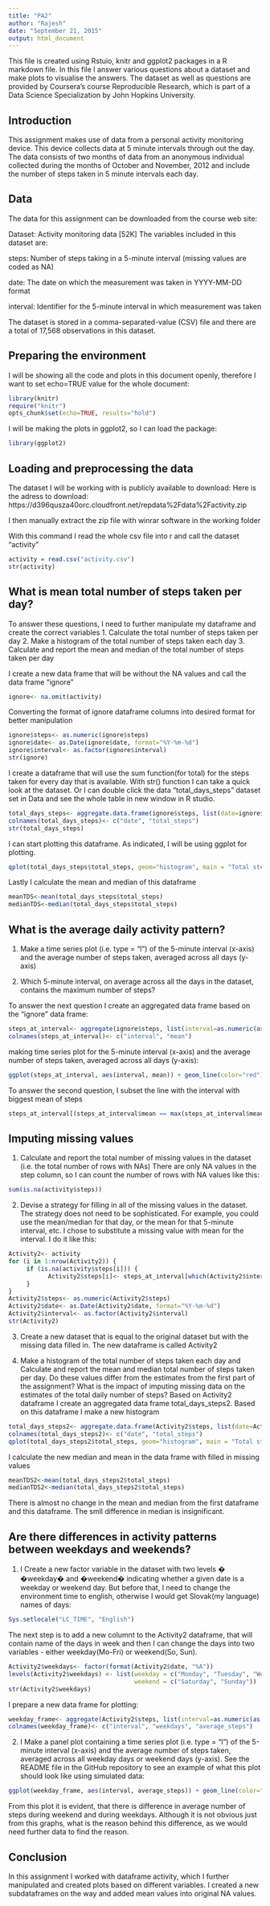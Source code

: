 ```yaml
---
title: "PA2"
author: "Rajesh"
date: "September 21, 2015"
output: html_document
---
```


This file is created using Rstuio, knitr and ggplot2 packages in a R markdown file.
In this file I answer various questions about a dataset and make plots to visualise the answers.
The dataset as well as questions are provided by Coursera's course Reproducible Research, which is part of a Data Science Specialization by John Hopkins University.

## Introduction

This assignment makes use of data from a personal activity monitoring device. This device collects data at 5 minute intervals through out the day. The data consists of two months of data from an anonymous individual collected during the months of October and November, 2012 and include the number of steps taken in 5 minute intervals each day.


## Data

The data for this assignment can be downloaded from the course web site:

Dataset: Activity monitoring data [52K]
The variables included in this dataset are:

steps: Number of steps taking in a 5-minute interval (missing values are coded as NA)

date: The date on which the measurement was taken in YYYY-MM-DD format

interval: Identifier for the 5-minute interval in which measurement was taken

The dataset is stored in a comma-separated-value (CSV) file and there are a total of 17,568 observations in this dataset.

## Preparing the environment

I will be showing all the code and plots in this document openly, therefore I want to set echo=TRUE value for the whole document:
```r
library(knitr)
require("knitr")
opts_chunk$set(echo=TRUE, results="hold")
```

I will be making the plots in ggplot2, so I can load the package:
```r
library(ggplot2)
```

## Loading and preprocessing the data

The dataset I will be working with is publicly available to download:
Here is the adress to download: https://d396qusza40orc.cloudfront.net/repdata%2Fdata%2Factivity.zip

I then manually extract the zip file with winrar software in the working folder

With this command I read the whole csv file into r and call the dataset "activity"
```r
activity = read.csv("activity.csv")
str(activity)

```

## What is mean total number of steps taken per day?

To answer these questions, I need to further manipulate my dataframe and create the correct variables
1. Calculate the total number of steps taken per day
2. Make a histogram of the total number of steps taken each day
3. Calculate and report the mean and median of the total number of steps taken per day

I create a new data frame that will be without the NA values and call the data frame "ignore"
```r
ignore<- na.omit(activity)
```

Converting the format of ignore dataframe columns into desired format for better manipulation
```r
ignore$steps<- as.numeric(ignore$steps)
ignore$date<- as.Date(ignore$date, format="%Y-%m-%d")
ignore$interval<- as.factor(ignore$interval)
str(ignore)

```

I create a dataframe that will use the sum function(for total) for the steps taken for every day that is available. With str() function I can take a quick look at the dataset. Or I can double click the data "total_days_steps" dataset set in Data and see the whole table in new window in R studio.
```r
total_days_steps<- aggregate.data.frame(ignore$steps, list(date=ignore$date), sum)
colnames(total_days_steps)<- c("date", "total_steps")
str(total_days_steps)

```

I can start plotting this dataframe. As indicated, I will be using ggplot for plotting.
```r
qplot(total_days_steps$total_steps, geom="histogram", main = "Total steps per day", xlab="steps", fill=I("blue"), col=I("red"), alpha=I(.5))
```

Lastly I calculate the mean and median of this dataframe
```r
meanTDS<-mean(total_days_steps$total_steps)
medianTDS<-median(total_days_steps$total_steps)
```

## What is the average daily activity pattern?

1. Make a time series plot (i.e. type = "l") of the 5-minute interval (x-axis) and the average number of steps taken, averaged across all days (y-axis)

2. Which 5-minute interval, on average across all the days in the dataset, contains the maximum number of steps?

To answer the next question I create an aggregated data frame based on the "ignore" data frame:
```r
steps_at_interval<- aggregate(ignore$steps, list(interval=as.numeric(as.character(ignore$interval))), mean)
colnames(steps_at_interval)<- c("interval", "mean")
```

making time series plot for the 5-minute interval (x-axis) and the average number of steps taken, averaged across all days (y-axis):
```r
ggplot(steps_at_interval, aes(interval, mean)) + geom_line(color="red") + xlab("interval") + ylab("steps taken")
```

To answer the second question, I subset the line with the interval with biggest mean of steps
```r
steps_at_interval[(steps_at_interval$mean == max(steps_at_interval$mean)), ]
```

## Imputing missing values

1. Calculate and report the total number of missing values in the dataset (i.e. the total number of rows with NAs)
There are only NA values in the step column, so I can count the number of rows with NA values like this:
```r
sum(is.na(activity$steps))

```

2. Devise a strategy for filling in all of the missing values in the dataset. The strategy does not need to be sophisticated. For example, you could use the mean/median for that day, or the mean for that 5-minute interval, etc.
I chose to substitute a missing value with mean for the interval. I do it like this:
```r
Activity2<- activity
for (i in 1:nrow(Activity2)) {
     if (is.na(activity$steps[i])) {
           Activity2$steps[i]<- steps_at_interval[which(Activity2$interval[i] == steps_at_interval$interval), ]$mean
     }
}
Activity2$steps<- as.numeric(Activity2$steps)
Activity2$date<- as.Date(Activity2$date, format="%Y-%m-%d")
Activity2$interval<- as.factor(Activity2$interval)
str(Activity2)

```

3. Create a new dataset that is equal to the original dataset but with the missing data filled in.
The new dataframe is called Activity2

4. Make a histogram of the total number of steps taken each day and Calculate and report the mean and median total number of steps taken per day. Do these values differ from the estimates from the first part of the assignment? What is the impact of imputing missing data on the estimates of the total daily number of steps?
Based on Activity2 dataframe I create an aggregated data frame total_days_steps2. Based on this dataframe I make a new histogram

```r
total_days_steps2<- aggregate.data.frame(Activity2$steps, list(date=Activity2$date), sum)
colnames(total_days_steps2)<- c("date", "total_steps")
qplot(total_days_steps2$total_steps, geom="histogram", main = "Total steps per day 2", xlab="steps", fill=I("blue"), col=I("red"), alpha=I(.5))
```

I calculate the new median and mean in the data frame with filled in missing values
```r
meanTDS2<-mean(total_days_steps2$total_steps)
medianTDS2<-median(total_days_steps2$total_steps)
```

There is almost no change in the mean and median from the first dataframe and this dataframe. The smll difference in median  is insignificant.

## Are there differences in activity patterns between weekdays and weekends?

1. I Create a new factor variable in the dataset with two levels � �weekday� and �weekend� indicating whether a given date is a weekday or weekend day.
But before that, I need to change the environment time to english, otherwise I would get Slovak(my language) names of days:
```r
Sys.setlocale("LC_TIME", "English")
```

The next step is to add a new columnt to the Activity2 dataframe, that will contain name of the days in week and then I can change the days into two variables - either weekday(Mo-Fri) or weekend(So, Sun).
```r
Activity2$weekdays<- factor(format(Activity2$date, "%A"))
levels(Activity2$weekdays) <- list(weekday = c("Monday", "Tuesday", "Wednesday", "Thursday", "Friday"),
                                   weekend = c("Saturday", "Sunday"))
str(Activity2$weekdays)

```

I prepare a new data frame for plotting:
```r
weekday_frame<- aggregate(Activity2$steps, list(interval=as.numeric(as.character(Activity2$interval)), weekdays=Activity2$weekdays), mean)
colnames(weekday_frame)<- c("interval", "weekdays", "average_steps")
```

2. I Make a panel plot containing a time series plot (i.e. type = "l") of the 5-minute interval (x-axis) and the average number of steps taken, averaged across all weekday days or weekend days (y-axis). See the README file in the GitHub repository to see an example of what this plot should look like using simulated data:
```r
ggplot(weekday_frame, aes(interval, average_steps)) + geom_line(color="red") + xlab("interval") + ylab("average_steps") + facet_wrap(~weekdays, nrow=2, ncol=1)
```

From this plot it is evident, that there is difference in average number of steps during weekend and during weekdays. Although it is not obvious just from this graphs, what is the reason behind this difference, as we would need further data to find the reason.

## Conclusion
In this assignment I worked with dataframe activity, which I further manipulated and created plots based on different variables. I created a new subdataframes on the way and added mean values into original NA values.